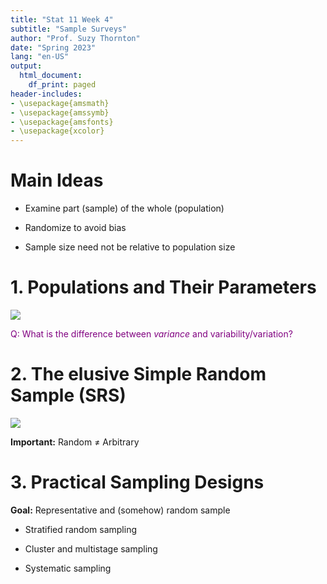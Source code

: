 ```yaml
---
title: "Stat 11 Week 4"
subtitle: "Sample Surveys" 
author: "Prof. Suzy Thornton"
date: "Spring 2023"
lang: "en-US"
output:
  html_document:
    df_print: paged
header-includes:
- \usepackage{amsmath}
- \usepackage{amssymb}
- \usepackage{amsfonts}
- \usepackage{xcolor}
---
```




# Main Ideas 

* Examine part (sample) of the whole (population)

* Randomize to avoid bias 

* Sample size need not be relative to population size  

# 1. Populations and Their Parameters 

![](./images/wk4-populations-samples.png)


<span style="color:purple">Q: What is the difference between *variance* and variability/variation?</span>


# 2. The elusive Simple Random Sample (SRS)



![](./images/wk4-123.png)

**Important:** Random $\neq$ Arbitrary 

# 3. Practical Sampling Designs 

**Goal:** Representative and (somehow) random sample 

* Stratified random sampling

* Cluster and multistage sampling 

* Systematic sampling 


